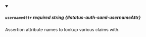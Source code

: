 
<details className="config-field" data-expandable="false" open>
<summary>

##### `usernameAttr` <span className="config-field-required" data-required="false">required</span> <span className="config-field-type">string</span> <span className="config-field-default"></span> <span className="config-field-enum"></span> {#status-auth-saml-usernameAttr}

Assertion attribute names to lookup various claims with.

</summary>



</details>
